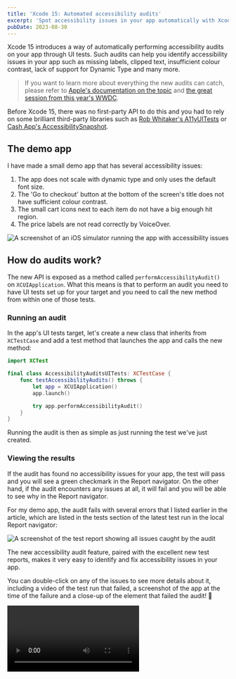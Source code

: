 ```yaml
---
title: 'Xcode 15: Automated accessibility audits'
excerpt: 'Spot accessibility issues in your app automatically with Xcode 15 both locally and on your CI/CD pipeline.'
pubDate: 2023-08-30
---
```



Xcode 15 introduces a way of automatically performing accessibility audits on your app through UI tests. Such audits can help you identify accessibility issues in your app such as missing labels, clipped text, insufficient colour contrast, lack of support for Dynamic Type and many more.

> If you want to learn more about everything the new audits can catch, please refer to [Apple's documentation on the topic](https://developer.apple.com/documentation/xctest/xcuiapplication/4191487-performaccessibilityaudit) and [the great session from this year's WWDC](https://developer.apple.com/wwdc23/10035).

Before Xcode 15, there was no first-party API to do this and you had to rely on some brilliant third-party libraries such as [Rob Whitaker's A11yUITests](https://github.com/rwapp/A11yUITests) or [Cash App's AccessibilitySnapshot](https://github.com/cashapp/AccessibilitySnapshot).

## The demo app

I have made a small demo app that has several accessibility issues:

1. The app does not scale with dynamic type and only uses the default font size.
2. The 'Go to checkout' button at the bottom of the screen's title does not have sufficient colour contrast.
3. The small cart icons next to each item do not have a big enough hit region.
4. The price labels are not read correctly by VoiceOver.

![A screenshot of an iOS simulator running the app with accessibility issues](/assets/posts/xcode-15-automated-accessibility-audits/demo.webp)

## How do audits work?

The new API is exposed as a method called `performAccessibilityAudit()` on `XCUIApplication`. What this means is that to perform an audit you need to have UI tests set up for your target and you need to call the new method from within one of those tests.

### Running an audit

In the app's UI tests target, let's create a new class that inherits from `XCTestCase` and add a test method that launches the app and calls the new method:

```swift:AccessibilityAuditsUITests.swift
import XCTest

final class AccessibilityAuditsUITests: XCTestCase {
    func testAccessibilityAudits() throws {
        let app = XCUIApplication()
        app.launch()

        try app.performAccessibilityAudit()
    }
}
```

Running the audit is then as simple as just running the test we've just created.

### Viewing the results

If the audit has found no accessibility issues for your app, the test will pass and you will see a green checkmark in the Report navigator. On the other hand, if the audit encounters any issues at all, it will fail and you will be able to see why in the Report navigator.

For my demo app, the audit fails with several errors that I listed earlier in the article, which are listed in the tests section of the latest test run in the local Report navigator:

![A screenshot of the test report showing all issues caught by the audit](/assets/posts/xcode-15-automated-accessibility-audits/audit.webp)

The new accessibility audit feature, paired with the excellent new test reports, makes it very easy to identify and fix accessibility issues in your app.

You can double-click on any of the issues to see more details about it, including a video of the test run that failed, a screenshot of the app at the time of the failure and a close-up of the element that failed the audit! 🎉

<Video src="/assets/posts/xcode-15-automated-accessibility-audits/audit.mp4" />

### Narrowing down the audit scope

If you're not interested in auditing every kind of accessibility issue in your app, you can narrow down the scope by passing a list of `XCUIAccessibilityAuditType`s to the `performAccessibilityAudit()` method.

For example, the method below would only check the app for insufficient colour contrast and lack of support for Dynamic Type:

```swift:AccessibilityAuditsUITests.swift
import XCTest

final class AccessibilityAuditsUITests: XCTestCase {
    func testAccessibilityAudits() throws {
        // UI tests must launch the application that they test.
        let app = XCUIApplication()
        app.launch()

        try app.performAccessibilityAudit(for: [.contrast, .dynamicType])
    }
}
```

### Ignoring specific issues

Let's say there are some known issues in your app that you're aware of and that you don't want the audit to flag.

You can skip specific issues using the second parameter of the `performAccessibilityAudit()` method, which is a closure that has a `XCUIAccessibilityAuditIssue` as its only parameter and returns a `Bool` indicating whether the issue should be ignored or not.

For example, the code below ignores the dynamic type issues for the button only in the demo app:

```swift:AccessibilityAuditsUITests.swift
import XCTest

final class AccessibilityAuditsUITests: XCTestCase {
    func testAccessibilityAudits() throws {
        // UI tests must launch the application that they test.
        let app = XCUIApplication()
        app.launch()

        try app.performAccessibilityAudit(for: [.contrast, .dynamicType]) { issue in
            guard let element = issue.element, element.label == "Go to checkout" else {
                return false
            }

            return issue.auditType == .dynamicType
        }
    }
}
```

## Bonus track: CI/CD

As you can do for building and archiving the app, you can also run the UI tests where your accessibility audits are performed from the command line and, by extension, from your CI/CD pipeline.

To do so, you need to call the test command on `xcodebuild` with the desired environment. I would personally recommend overriding the derivded data path to a local directory so that you have easy access to the test output:

```bash
xcodebuild \
  -project YourApp.xcodeproj \
  -scheme AccessibilityAudits \
  -sdk iphonesimulator \
  -destination 'platform=iOS Simulator,name=iPhone 14,OS=17.0' \
  -derivedDataPath derived_data \
  test
```

You can then find the output `xcresult` bundle at `derived_data/Logs/Test/*.xcresult`. You can open this bundle in Xcode to inspect the results.
